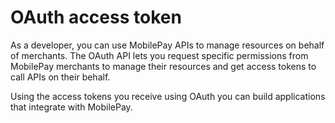 
# OAuth access token
As a developer, you can use MobilePay APIs to manage resources on behalf of merchants. The OAuth API lets you request specific permissions from MobilePay merchants to manage their resources and get access tokens to call APIs on their behalf.

Using the access tokens you receive using OAuth you can build applications that integrate with MobilePay.

<OpenIdPage />
